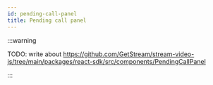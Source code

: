 ```yaml
---
id: pending-call-panel
title: Pending call panel
---
```


:::warning

TODO: write about https://github.com/GetStream/stream-video-js/tree/main/packages/react-sdk/src/components/PendingCallPanel

:::
